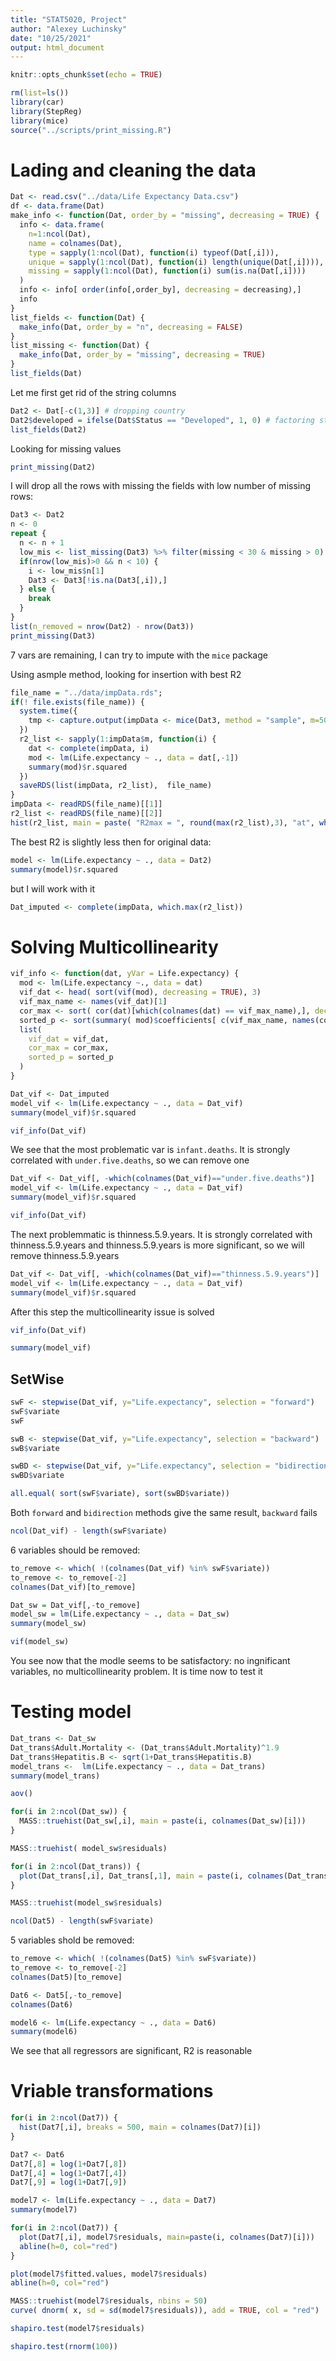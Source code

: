 ```yaml
---
title: "STAT5020, Project"
author: "Alexey Luchinsky"
date: "10/25/2021"
output: html_document
---
```


```r
knitr::opts_chunk$set(echo = TRUE)
```

```r
rm(list=ls())
library(car)
library(StepReg)
library(mice)
source("../scripts/print_missing.R")
```


# Lading and cleaning the data

```r
Dat <- read.csv("../data/Life Expectancy Data.csv")
df <- data.frame(Dat)
make_info <- function(Dat, order_by = "missing", decreasing = TRUE) {
  info <- data.frame(
    n=1:ncol(Dat), 
    name = colnames(Dat), 
    type = sapply(1:ncol(Dat), function(i) typeof(Dat[,i])),
    unique = sapply(1:ncol(Dat), function(i) length(unique(Dat[,i]))),
    missing = sapply(1:ncol(Dat), function(i) sum(is.na(Dat[,i])))
  )
  info <- info[ order(info[,order_by], decreasing = decreasing),]
  info
}
list_fields <- function(Dat) {
  make_info(Dat, order_by = "n", decreasing = FALSE)
}
list_missing <- function(Dat) {
  make_info(Dat, order_by = "missing", decreasing = TRUE)
}
list_fields(Dat)
```

Let me first get rid of the string columns

```r
Dat2 <- Dat[-c(1,3)] # dropping country
Dat2$developed = ifelse(Dat$Status == "Developed", 1, 0) # factoring status
list_fields(Dat2)
```

Looking for missing values

```r
print_missing(Dat2)
```

I will drop all the rows with missing the fields with low number of missing rows:

```r
Dat3 <- Dat2
n <- 0
repeat {
  n <- n + 1
  low_mis <- list_missing(Dat3) %>% filter(missing < 30 & missing > 0)
  if(nrow(low_mis)>0 && n < 10) {
    i <- low_mis$n[1]
    Dat3 <- Dat3[!is.na(Dat3[,i]),]
  } else {
    break
  }
}
list(n_removed = nrow(Dat2) - nrow(Dat3))
print_missing(Dat3)
```

7 vars are remaining, I can try to impute with the `mice` package

Using asmple method, looking for insertion with best R2

```r
file_name = "../data/impData.rds";
if(! file.exists(file_name)) {
  system.time({
    tmp <- capture.output(impData <- mice(Dat3, method = "sample", m=500, seed = 456))
  })
  r2_list <- sapply(1:impData$m, function(i) {
    dat <- complete(impData, i)
    mod <- lm(Life.expectancy ~ ., data = dat[,-1])
    summary(mod)$r.squared
  })
  saveRDS(list(impData, r2_list),  file_name)
}
impData <- readRDS(file_name)[[1]]
r2_list <- readRDS(file_name)[[2]]
hist(r2_list, main = paste( "R2max = ", round(max(r2_list),3), "at", which.max(r2_list)))
```

The best R2 is slightly less then for original data:

```r
model <- lm(Life.expectancy ~ ., data = Dat2)
summary(model)$r.squared
```

but I will work with it

```r
Dat_imputed <- complete(impData, which.max(r2_list))
```


# Solving Multicollinearity



```r
vif_info <- function(dat, yVar = Life.expectancy) {
  mod <- lm(Life.expectancy ~., data = dat)
  vif_dat <- head( sort(vif(mod), decreasing = TRUE), 3)
  vif_max_name <- names(vif_dat)[1]
  cor_max <- sort( cor(dat)[which(colnames(dat) == vif_max_name),], decreasing = TRUE )[2:4]
  sorted_p <- sort(summary( mod)$coefficients[ c(vif_max_name, names(cor_max)), 4], decreasing = TRUE)
  list(
    vif_dat = vif_dat,
    cor_max = cor_max,
    sorted_p = sorted_p
  )
}
```

```r
Dat_vif <- Dat_imputed
model_vif <- lm(Life.expectancy ~ ., data = Dat_vif)
summary(model_vif)$r.squared
```


```r
vif_info(Dat_vif)
```

We see that the most problematic var is `infant.deaths`. It is strongly correlated with `under.five.deaths`, so we can remove one

```r
Dat_vif <- Dat_vif[, -which(colnames(Dat_vif)=="under.five.deaths")]
model_vif <- lm(Life.expectancy ~ ., data = Dat_vif)
summary(model_vif)$r.squared
```


```r
vif_info(Dat_vif)
```

The next problemmatic is thinness.5.9.years. It is strongly correlated with thinness.5.9.years and thinness.5.9.years is more significant, so we will remove thinness.5.9.years

```r
Dat_vif <- Dat_vif[, -which(colnames(Dat_vif)=="thinness.5.9.years")]
model_vif <- lm(Life.expectancy ~ ., data = Dat_vif)
summary(model_vif)$r.squared
```

After this step the multicollinearity issue is solved

```r
vif_info(Dat_vif)
```

```r
summary(model_vif)
```


## SetWise

```r
swF <- stepwise(Dat_vif, y="Life.expectancy", selection = "forward")
swF$variate
swF
```

```r
swB <- stepwise(Dat_vif, y="Life.expectancy", selection = "backward")
swB$variate
```

```r
swBD <- stepwise(Dat_vif, y="Life.expectancy", selection = "bidirection")
swBD$variate
```

```r
all.equal( sort(swF$variate), sort(swBD$variate))
```

Both `forward` and `bidirection` methods give the same result, `backward` fails

```r
ncol(Dat_vif) - length(swF$variate)
```

6 variables should be removed:

```r
to_remove <- which( !(colnames(Dat_vif) %in% swF$variate))
to_remove <- to_remove[-2]
colnames(Dat_vif)[to_remove]
```

```r
Dat_sw = Dat_vif[,-to_remove]
model_sw = lm(Life.expectancy ~ ., data = Dat_sw)
summary(model_sw)
```

```r
vif(model_sw)
```


You see now that the modle seems to be satisfactory: no ingnificant variables, no multicollinearity problem. It is time now to test it

# Testing model

```r
Dat_trans <- Dat_sw
Dat_trans$Adult.Mortality <- (Dat_trans$Adult.Mortality)^1.9
Dat_trans$Hepatitis.B <- sqrt(1+Dat_trans$Hepatitis.B)
model_trans <-  lm(Life.expectancy ~ ., data = Dat_trans)
summary(model_trans)
```

```r
aov()
```


```r
for(i in 2:ncol(Dat_sw)) {
  MASS::truehist(Dat_sw[,i], main = paste(i, colnames(Dat_sw)[i]))
}
```


```r
MASS::truehist( model_sw$residuals)
```




```r
for(i in 2:ncol(Dat_trans)) {
  plot(Dat_trans[,i], Dat_trans[,1], main = paste(i, colnames(Dat_trans)[i]))
}
```




```r
MASS::truehist(model_sw$residuals)
```


```r
ncol(Dat5) - length(swF$variate)
```

5 variables shold be removed:

```r
to_remove <- which( !(colnames(Dat5) %in% swF$variate))
to_remove <- to_remove[-2]
colnames(Dat5)[to_remove]
```


```r
Dat6 <- Dat5[,-to_remove]
colnames(Dat6)
```

```r
model6 <- lm(Life.expectancy ~ ., data = Dat6)
summary(model6)
```

We see that all regressors are significant, R2 is reasonable

# Vriable transformations

```r
for(i in 2:ncol(Dat7)) {
  hist(Dat7[,i], breaks = 500, main = colnames(Dat7)[i])
}
```


```r
Dat7 <- Dat6
Dat7[,8] = log(1+Dat7[,8])
Dat7[,4] = log(1+Dat7[,4])
Dat7[,9] = log(1+Dat7[,9])
```






```r
model7 <- lm(Life.expectancy ~ ., data = Dat7)
summary(model7)
```

```r
for(i in 2:ncol(Dat7)) {
  plot(Dat7[,i], model7$residuals, main=paste(i, colnames(Dat7)[i]))
  abline(h=0, col="red")
}
```
```r
plot(model7$fitted.values, model7$residuals)
abline(h=0, col="red")
```


```r
MASS::truehist(model7$residuals, nbins = 50)
curve( dnorm( x, sd = sd(model7$residuals)), add = TRUE, col = "red")
```

```r
shapiro.test(model7$residuals)
```

```r
shapiro.test(rnorm(100))
```


